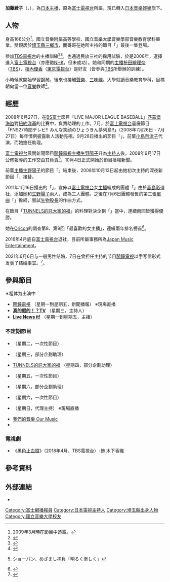 {{多個問題|
{{citation style|time=2013-07-08T13:32:40+00:00}}
{{copyedit|time=2013-07-08T13:32:40+00:00}}
}}
{{藝人
| 姓名 = 加藤綾子<br>{{lang|ja|かとう あやこ}}
| 類型 = 节目主持
| 圖片     = File:Ayako Katō.jpg
| 圖片尺寸 =
| 圖片簡介 =
| 原名 = 加藤綾子
| 羅馬拼音 = Kato Ayako
| 國籍 = {{JPN}}
| 出生日期 = {{birth_date_and_age|1985|4|23}}
| 出生地點 = {{JPN}}[[埼玉縣|埼玉縣]][[三鄉市|三鄉市]]<small>（出生地:[[神奈川縣|神奈川縣]]）</small><ref>{{link-ja| 富士Pod|フジポッド}}「つか金フライデー」（2008年9月26日配信分、2008年10月3日配信分）</ref>
| 職業     = [[主持人|主持人]]、[[新聞主播|主播]]
| 語言     = [[日本語|日本語]]
| 教育程度 = [[國立音樂大學|國立音樂大學]]音樂學部音樂教育學科幼兒教育專修
| 出道作   =
| 出道日期 =
| 代表作   =
| 活躍年代 = 2008年（[[平成|平成]]20年）-
| 唱片公司 =
| 經紀公司 = [[Japan_Music_Entertainment|Japan Music Entertainment]]
| 網站     = 
| awards =
| 相關團體 = {{link-ja|Early Morning|Early Morning}}<br />{{lang|ja|{{link-ja|Meerkats|ミーアキャッツ}}}} 
| 獎項 =
| IMDb =
}}
{{Japanese|japanese=加藤 綾子|kana=かとう あやこ|romaji=Kato Ayako}}
'''加藤綾子'''（{{lang-ja|'''かとう あやこ'''}}，{{bd|1985年|4月23日|catIdx=Kato Ayako}}），為[[日本|日本]][[新聞主播|主播]]，原為[[富士電視台|富士電視台]]所屬，現已轉入[[日本音樂娛樂|日本音樂娛樂]]旗下。

== 人物 ==
身高166公分<ref>2009年3月時在節目中透露。</ref>。國立音樂附屬高等學校、[[國立音樂大學|國立音樂大學]]音樂學部音樂教育學科畢業。雙親居於[[埼玉縣|埼玉縣]][[三鄉市|三鄉市]]，而哥哥在她所主持的節目「{{lang|ja|{{link-ja|Katopan|カトパン}}}}」最後一集登場。

參加[[TBS電視台|TBS電視台]]的主播訓練<ref>{{Cite web |url=http://www.tbs.co.jp/radio/tbsan/list/ |title=存档副本 |accessdate=2012-02-01 |archive-date=2012-10-03 |archive-url=https://web.archive.org/web/20121003054944/http://www.tbs.co.jp/radio/tbsan/list/ |dead-url=no }}</ref><ref>{{cite web |url=http://wwwz.fujitv.co.jp/ana/news/080708.html |title=存档副本 |accessdate=2012-02-01 |deadurl=yes |archiveurl=https://web.archive.org/web/20120906014741/http://wwwz.fujitv.co.jp/ana/news/080708.html |archivedate=2012-09-06 }}</ref>，也通過民放三社的採用試驗，於是2008年，選擇進入[[富士電視台|富士電視台]]（亦應徵[[NHK|NHK]]，但未成功）。她和同期的[[新聞主播|主播]][[枡田繪理奈|枡田繪理奈]]（[[TBS|TBS]]）、[[相內優香|相內優香]]（[[東京電視台|東京電視台]]）是好友（皆參與[[TBS|TBS]]所舉辦的訓練）。

小時候就開始學習[[鋼琴|鋼琴]]，後來也接觸[[聲樂|聲樂]]、[[三味線|三味線]]。大學就讀音樂教育學科，目標朝向當一位[[音樂|音樂]]教師<ref>{{cite web |url=http://www.fujitv.co.jp/ana/news/080624.html |title=存档副本 |accessdate=2012-02-01 |deadurl=yes |archiveurl=https://web.archive.org/web/20120119160354/http://www.fujitv.co.jp/ana/news/080624.html |archivedate=2012-01-19 }}</ref>。

== 經歷 ==
2008年6月27日，在[[BS富士|BS富士]]節目「L!VE MAJOR LEAGUE BASEBALL」[[匹茲堡海盜|匹茲堡海盜]]對[[紐約洋基|紐約洋基]]的比賽中，負責助理的工作。7月，於[[富士電視台|富士電視台]]臺慶節目「FNS27時間テレビ!! みんな笑顔のひょうきん夢列島!!」（2008年7月26日 - 7月27日）每年慣例披露新人活動亮相。9月28日播出的節目「{{lang|ja|タモリのボキャブラ天国大復活祭スペシャル}}」，前輩[[小島奈津子|小島奈津子]]代演{{lang|ja|{{link-ja|小园浩己|ヒロミ}}}}，而她擔任助理。

[[富士電視台|富士電視台]]晨間新聞節目[[鬧鐘電視|鬧鐘電視]][[新聞主播|主播]][[生野陽子|生野陽子]]升為[[主持人|主持人]]後，2008年9月17日公佈報導的工作交由其負責<ref>{{cite web |url=http://www.sanspo.com/geino/news/100917/gnj1009170506011-n1.htm |title=存档副本 |accessdate=2012-02-01 |deadurl=yes |archiveurl=https://web.archive.org/web/20100919150137/http://www.sanspo.com/geino/news/100917/gnj1009170506011-n1.htm |archivedate=2010-09-19 }} ショーパン、めざまし抱負「明るく楽しく」</ref>，10月4日正式開始於節目播報新聞。

前輩[[新聞主播|主播]][[生野陽子|生野陽子]]的節目「{{lang|ja|{{link-ja|Chopin|ショーパン (テレビ番組)}}}}」結束後，2008年10月13日起由她初次主持的深夜新節目「{{lang|ja|{{link-ja|Katopan|カトパン}}}}」接替。

2011年1月16日播出的「{{lang|ja|{{link-ja|Ana★ban!|アナ★バン!}}}}」，宣佈以[[富士電視台|富士電視台]]女[[新聞主播|主播]]組成的團體「{{link-ja|Early Morning|Early Morning}}」由於[[高島彩|高島彩]]退社，添加她和[[生野陽子|生野陽子]]兩人，成為三人團體。之後在7月6日團體發售的第三張[[單曲|單曲]]「{{lang|ja|{{link-ja|慢慢地慢慢地|少しずつ 少しずつ}}}}」擔綱，嘗試[[生物股長|生物股長]]的作曲方式。

在節目「[[TUNNELS的託大家的福|TUNNELS的託大家的福]]」的料理對決企劃「{{lang|ja|俺のキッチンスタジアム石橋}}」當中，連續兩回皆獲得優勝。

她在[[Oricon|Oricon]]的調查第8、第9回「最喜歡的女主播」，連續兩年排名榜首<ref>{{Cite web |url=http://beauty.oricon.co.jp/news/2004419/full/ |title=第8回『好きな女子アナランキング』、加藤綾子アナが初の首位 |accessdate=2012-02-01 |archive-date=2012-04-01 |archive-url=https://web.archive.org/web/20120401073845/http://beauty.oricon.co.jp/news/2004419/full/ |dead-url=no }}</ref>。

2016年4月底自[[富士電視台|富士電視台]]退社，目前所屬事務所為[[Japan_Music_Entertainment|Japan Music Entertainment]]。

2021年6月6日与一般男性结婚，7日在曾担任主持的节目[[鬧鐘電視|鬧鐘電視]]以手写信形式发表了结婚事宜。<ref>{{cite web|url=https://www.sanspo.com/article/20210607-WEVFVM7H5JO6RGS5AKAZITE47M/|title=加藤綾子アナ「笑顔溢れる温かい家庭を」　一般男性との結婚を「めざましテレビ」で発表|date=2021-06-07|accessdate=2021-09-03|archive-date=2021-06-28|archive-url=https://web.archive.org/web/20210628041521/https://www.sanspo.com/article/20210607-WEVFVM7H5JO6RGS5AKAZITE47M/|dead-url=no}}</ref>。

== 參與節目 ==
∗粗体为出演中
* [[鬧鐘電視|鬧鐘電視]] （星期一到星期五，新聞播報） ※現場直播
* '''[[真的假的！？TV|真的假的！？TV]]''' （星期三，主持人）
* '''[[Live_News_it!|Live News it!]]''' （星期一到星期五，主播）

=== 不定期節目 ===
* {{link-ja|星期二特番|カスペ!}} （星期二，一次性節目）
* {{lang|ja|{{link-ja|跳跃门|はねるのトびら}}}} （星期三，部分企劃助理）
* [[TUNNELS的託大家的福|TUNNELS的託大家的福]] （星期四，部分企劃助理）
* {{link-ja|星期五普雷斯蒂奇|金曜プレステージ}} （星期五，一次性節目）
* {{lang|ja|{{link-ja|帅呆了！|めちゃ×2イケてるッ!}}}} （星期六，部分企劃助理）
* {{link-ja|星期六高端|土曜プレミアム}} （星期六，一次性節目）
* {{link-ja|Mr.星期日|Mr.サンデー}} （星期日，代理主持） ※現場直播
* [[我們的音樂_Our_Music|我們的音樂 Our Music]]
* {{lang|ja|{{link-ja|Ana★ban!|アナ★バン!}}}}

=== 電視劇 ===
* 《[[黑色止血鉗|黑色止血鉗]]》（2018年4月，TBS電視台）-飾 木下香織

== 參考資料 ==
{{reflist}}

== 外部連結 ==   
* {{instagram|ayako_kato.official}}


{{富士電視台主播}}

{{DEFAULTSORT:Kato Ayako}}
[[Category:富士網播報員|Category:富士網播報員]]
[[Category:日本電視主持人|Category:日本電視主持人]]
[[Category:埼玉縣出身人物|Category:埼玉縣出身人物]]
[[Category:國立音樂大學校友|Category:國立音樂大學校友]]